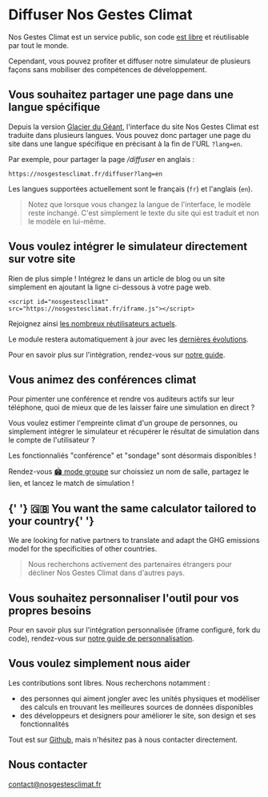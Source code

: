 # Diffuser Nos Gestes Climat

Nos Gestes Climat est un service public, son code [est libre](/documentation) et réutilisable par tout le monde.

Cependant, vous pouvez profiter et diffuser notre simulateur de plusieurs façons sans mobiliser des compétences de développement.

## Vous souhaitez partager une page dans une langue spécifique

Depuis la version [Glacier du Géant](https://nosgestesclimat.fr/nouveautés/glacier-du-géant), l'interface du
site Nos Gestes Climat est traduite dans plusieurs langues. Vous pouvez donc
partager une page du site dans une langue spécifique en précisant à la fin de
l'URL `?lang=en`.

Par exemple, pour partager la page _/diffuser_ en anglais :

`https://nosgestesclimat.fr/diffuser?lang=en`

Les langues supportées actuellement sont le français (`fr`) et l'anglais (`en`).

> Notez que lorsque vous changez la langue de l'interface, le modèle reste
> inchangé. C'est simplement le texte du site qui est traduit et non le modèle
> en lui-même.

## Vous voulez intégrer le simulateur directement sur votre site

Rien de plus simple ! Intégrez le dans un article de blog ou un site simplement en ajoutant la ligne ci-dessous à votre page web.

`<script id="nosgestesclimat" src="https://nosgestesclimat.fr/iframe.js"></script>`

Rejoignez ainsi [les nombreux réutilisateurs actuels](https://datagir.ademe.fr/apps/nos-gestes-climat/).

Le module restera automatiquement à jour avec les [dernières évolutions](/nouveautés).

Pour en savoir plus sur l'intégration, rendez-vous sur [notre guide](https://github.com/datagir/nosgestesclimat-site/blob/master/PERSONNALISATION.md).

## Vous animez des conférences climat

Pour pimenter une conférence et rendre vos auditeurs actifs sur leur téléphone, quoi de mieux que de les laisser faire une simulation en direct ?

Vous voulez estimer l'empreinte climat d'un groupe de personnes, ou simplement intégrer le simulateur et récupérer le résultat de simulation dans le compte de l'utilisateur ?

Les fonctionnaliés "conférence" et "sondage" sont désormais disponibles !

Rendez-vous [🏟️ mode groupe](/groupe) sur choissiez un nom de salle, partagez le lien, et lancez le match de simulation !

<h2 lang="en">
  {' '}
  <span role="img" aria-label="" aria-hidden="true">
    🇬🇧
  </span>
  You want the same calculator tailored to your country{' '}
</h2>

<p lang="en">
  We are looking for native partners to translate and adapt the GHG emissions
  model for the specificities of other countries.
</p>

> Nous recherchons activement des partenaires étrangers pour décliner Nos Gestes Climat dans d'autres pays.

## Vous souhaitez personnaliser l'outil pour vos propres besoins

Pour en savoir plus sur l'intégration personnalisée (<span lang="en">iframe</span> configuré, fork du code), rendez-vous sur [notre guide de personnalisation](https://github.com/datagir/nosgestesclimat-site/blob/master/PERSONNALISATION.md).

## Vous voulez simplement nous aider

Les contributions sont libres. Nous recherchons notamment :

- des personnes qui aiment jongler avec les unités physiques et modéliser des calculs en trouvant les meilleures sources de données disponibles
- des développeurs et designers pour améliorer le site, son design et ses fonctionnalités

Tout est sur [Github](https://github.com/datagir/?q=nosgestesclimat&type=&language=&sort=), mais n'hésitez pas à nous contacter directement.

## Nous contacter

contact@nosgestesclimat.fr

